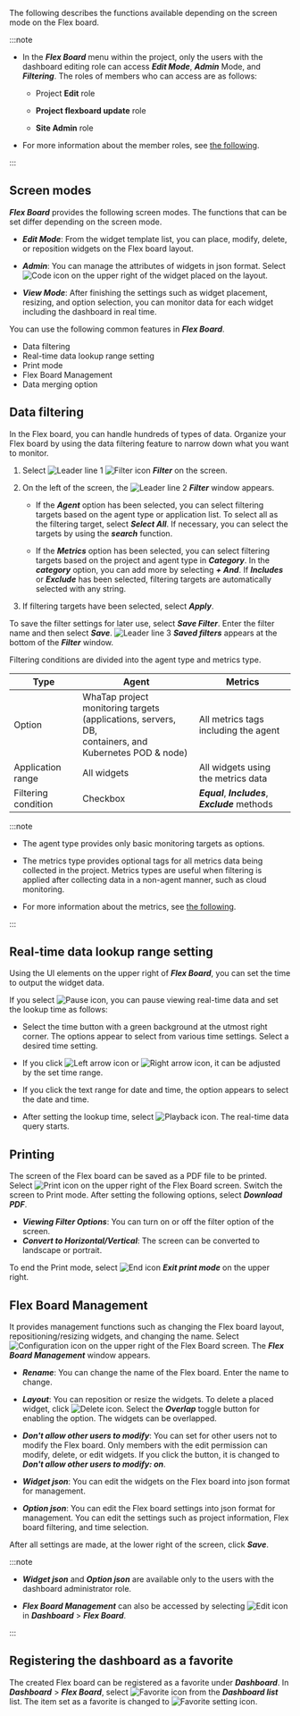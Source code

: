 The following describes the functions available depending on the screen mode on the Flex board.

:::note

-   In the **_Flex Board_** menu within the project, only the users with the dashboard editing role can access **_Edit Mode_**, **_Admin_** Mode, and **_Filtering_**. The roles of members who can access are as follows:

    -   Project **Edit** role 

    -   **Project flexboard update** role

    -   **Site Admin** role

-   For more information about the member roles, see [the following](../project/project-structure#member-auth).

:::

## Screen modes

**_Flex Board_** provides the following screen modes. The functions that can be set differ depending on the screen mode.

-   **_Edit Mode_**: From the widget template list, you can place, modify, delete, or reposition widgets on the Flex board layout.

-   **_Admin_**: You can manage the attributes of widgets in json format. Select ![Code icon](/img/ico-custom-code.svg) on the upper right of the widget placed on the layout.

-   **_View Mode_**: After finishing the settings such as widget placement, resizing, and option selection, you can monitor data for each widget including the dashboard in real time.

You can use the following common features in **_Flex Board_**.

-   Data filtering
-   Real-time data lookup range setting
-   Print mode
-   Flex Board Management
-   Data merging option

## Data filtering

In the Flex board, you can handle hundreds of types of data. Organize your Flex board by using the data filtering feature to narrow down what you want to monitor.

<ImgLang img='flexboard-filter.png' desc='Flex board - filter' />

1.  Select ![Leader line 1](/img/number-01.png) ![Filter icon](/img/ico-filter.svg) **_Filter_** on the screen. 

2.  On the left of the screen, the ![Leader line 2](/img/number-02.png) **_Filter_** window appears.

    -   If the **_Agent_** option has been selected, you can select filtering targets based on the agent type or application list. To select all as the filtering target, select **_Select All_**. If necessary, you can select the targets by using the **_search_** function.

    -   If the **_Metrics_** option has been selected, you can select filtering targets based on the project and agent type in **_Category_**. In the **_category_** option, you can add more by selecting **_+ And_**. If **_Includes_** or **_Exclude_** has been selected, filtering targets are automatically selected with any string.

3.  If filtering targets have been selected, select **_Apply_**. 

To save the filter settings for later use, select **_Save Filter_**. Enter the filter name and then select **_Save_**. ![Leader line 3](/img/number-03.png) **_Saved filters_** appears at the bottom of the **_Filter_** window.

Filtering conditions are divided into the agent type and metrics type.

| Type                | Agent                                                                                                          | Metrics                                            |
| ------------------- | -------------------------------------------------------------------------------------------------------------- | -------------------------------------------------- |
| Option              | WhaTap project monitoring targets <br/>(applications, servers, DB,<br/> containers, and Kubernetes POD & node) | All metrics tags including the agent               |
| Application range   | All widgets                                                                                                    | All widgets using the metrics data                 |
| Filtering condition | Checkbox                                                                                                       | **_Equal_**, **_Includes_**, **_Exclude_** methods |

:::note

-   The agent type provides only basic monitoring targets as options.

-   The metrics type provides optional tags for all metrics data being collected in the project. Metrics types are useful when filtering is applied after collecting data in a non-agent manner, such as cloud monitoring.

-   For more information about the metrics, see [the following](metrics-intro).

:::

## Real-time data lookup range setting

Using the UI elements on the upper right of **_Flex Board_**, you can set the time to output the widget data.

<ImgLang img='flexboard-time-set.png' desc='Real-time data inquiry' />

If you select ![Pause icon](/img/ico-pause.svg), you can pause viewing real-time data and set the lookup time as follows:

<ImgLang img='flexboard-time-set-pause.png' desc='Real-time data inquiry' />

-   Select the time button with a green background at the utmost right corner. The options appear to select from various time settings. Select a desired time setting.

-   If you click ![Left arrow icon](/img/left-arrow.svg) or ![Right arrow icon](/img/right-arrow.svg), it can be adjusted by the set time range.

-   If you click the text range for date and time, the option appears to select the date and time.

-   After setting the lookup time, select ![Playback icon](/img/ico-play-time.svg). The real-time data query starts.

## Printing

The screen of the Flex board can be saved as a PDF file to be printed. Select ![Print icon](/img/ico-print.svg) on the upper right of the Flex Board screen. Switch the screen to Print mode. After setting the following options, select **_Download PDF_**.

-   **_Viewing Filter Options_**: You can turn on or off the filter option of the screen.
-   **_Convert to Horizontal/Vertical_**: The screen can be converted to landscape or portrait.

To end the Print mode, select ![End icon](/img/ico-close.svg) **_Exit print mode_** on the upper right.

## Flex Board Management

It provides management functions such as changing the Flex board layout, repositioning/resizing widgets, and changing the name. Select ![Configuration icon](/img/ico-setting.svg) on the upper right of the Flex Board screen. The **_Flex Board Management_** window appears. 

-   **_Rename_**: You can change the name of the Flex board. Enter the name to change.

-   **_Layout_**: You can reposition or resize the widgets. To delete a placed widget, click ![Delete icon](/img/ico-trash.svg). Select the **_Overlap_** toggle button for enabling the option. The widgets can be overlapped.

-   **_Don't allow other users to modify_**: You can set for other users not to modify the Flex board. Only members with the edit permission can modify, delete, or edit widgets. If you click the button, it is changed to **_Don't allow other users to modify: on_**.

-   **_Widget json_**: You can edit the widgets on the Flex board into json format for management.

-   **_Option json_**: You can edit the Flex board settings into json format for management. You can edit the settings such as project information, Flex board filtering, and time selection.

After all settings are made, at the lower right of the screen, click **_Save_**.

:::note

-   **_Widget json_** and **_Option json_** are available only to the users with the dashboard administrator role.

-   **_Flex Board Management_** can also be accessed by selecting ![Edit icon](/img/ico-edit.svg) in **_Dashboard_** > **_Flex Board_**.

:::

## Registering the dashboard as a favorite

<ImgLang img='flexboard-favorite.png' desc='Flex Board - Favorite' />

The created Flex board can be registered as a favorite under **_Dashboard_**. In **_Dashboard_** > **_Flex Board_**, select ![Favorite icon](/img/ico-favorite.svg) from the **_Dashboard list_** list. The item set as a favorite is changed to ![Favorite setting icon](/img/ico-favorite-check.svg).

